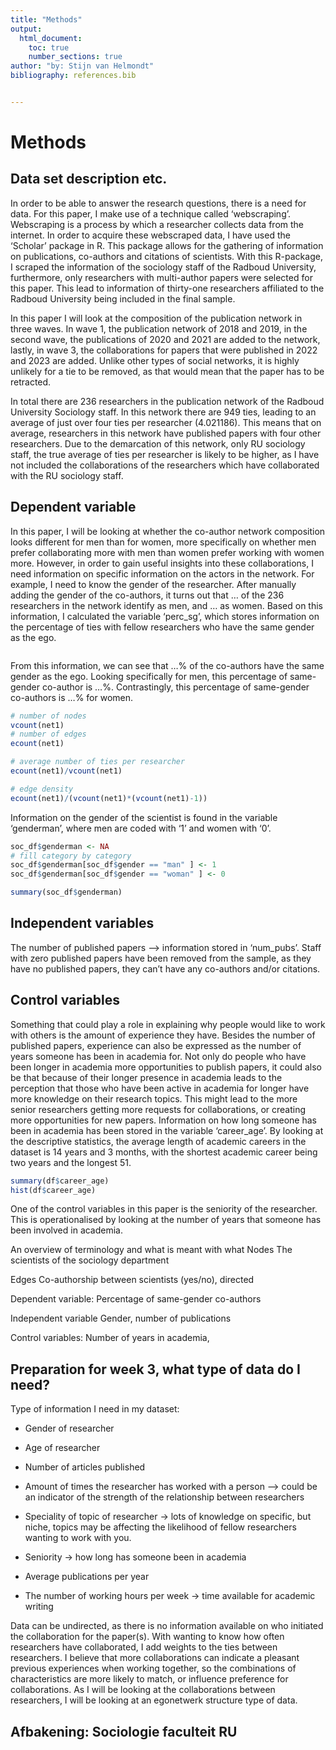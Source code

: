 ```yaml
---
title: "Methods"
output:
  html_document:
    toc: true
    number_sections: true
author: "by: Stijn van Helmondt"
bibliography: references.bib


---
```


# Methods

## Data set description etc.

In order to be able to answer the research questions, there is a need for data. For this paper, I make use of a technique called 'webscraping'. Webscraping is a process by which a researcher collects data from the internet. In order to acquire these webscraped data, I have used the 'Scholar' package in R. This package allows for the gathering of information on publications, co-authors and citations of scientists. With this R-package, I scraped the information of the sociology staff of the Radboud University, furthermore, only researchers with multi-author papers were selected for this paper. This lead to information of thirty-one researchers affiliated to the Radboud University being included in the final sample. 

In this paper I will look at the composition of the publication network in three waves. In wave 1, the publication network of 2018 and 2019, in the second wave, the publications of 2020 and 2021 are added to the network, lastly, in wave 3, the collaborations for papers that were published in 2022 and 2023 are added. Unlike other types of social networks, it is highly unlikely for a tie to be removed, as that would mean that the paper has to be retracted. 

In total there are 236 researchers in the publication network of the Radboud University Sociology staff. In this network there are 949 ties, leading to an average of just over four ties per researcher (4.021186). This means that on average, researchers in this network have published papers with four other researchers. Due to the demarcation of this network, only RU sociology staff, the true average of ties per researcher is likely to be higher, as I have not included the collaborations of the researchers which have collaborated with the RU sociology staff. 



## Dependent variable

In this paper, I will be looking at whether the co-author network composition looks different for men than for women, more specifically on whether men prefer collaborating more with men than women prefer working with women more. However, in order to gain useful insights into these collaborations, I need information on specific information on the actors in the network. For example, I need to know the gender of the researcher. After manually adding the gender of the co-authors, it turns out that ... of the 236 researchers in the network identify as men, and ... as women. Based on this information, I calculated the variable 'perc_sg', which stores information on the percentage of ties with fellow researchers who have the same gender as the ego. 
```r

```

From this information, we can see that ...% of the co-authors have the same gender as the ego. Looking specifically for men, this percentage of same-gender co-author is ...%. Contrastingly, this percentage of same-gender co-authors is ...% for women. 



```r
# number of nodes
vcount(net1)
# number of edges
ecount(net1)

# average number of ties per researcher
ecount(net1)/vcount(net1)

# edge density
ecount(net1)/(vcount(net1)*(vcount(net1)-1))

```
Information on the gender of the scientist is found in the variable 'genderman', where men are coded with '1' and women with '0'.

```r
soc_df$genderman <- NA
# fill category by category
soc_df$genderman[soc_df$gender == "man" ] <- 1
soc_df$genderman[soc_df$gender == "woman" ] <- 0

summary(soc_df$genderman)
```


## Independent variables

The number of published papers --> information stored in 'num_pubs'. Staff with zero published papers have been removed from the sample, as they have no published papers, they can't have any co-authors and/or citations. 

## Control variables

Something that could play a role in explaining why people would like to work with others is the amount of experience they have. Besides the number of published papers, experience can also be expressed as the number of years someone has been in academia for. Not only do people who have been longer in academia more opportunities to publish papers, it could also be that because of their longer presence in academia leads to the perception that those who have been active in academia for longer have more knowledge on their research topics. This might lead to the more senior researchers getting more requests for collaborations, or creating more opportunities for new papers. Information on how long someone has been in academia has been stored in the variable 'career_age'. By looking at the descriptive statistics, the average length of academic careers in the dataset is 14 years and 3 months, with the shortest academic career being two years and the longest 51. 

```r
summary(df$career_age)
hist(df$career_age)
```


One of the control variables in this paper is the seniority of the researcher. This is operationalised by looking at the number of years that someone has been involved in academia. 


An overview of terminology and what is meant with what
Nodes The scientists of the sociology department

Edges Co-authorship between scientists (yes/no), directed

Dependent variable: Percentage of same-gender co-authors

Independent variable Gender, number of publications

Control variables: Number of years in academia,  


## Preparation for week 3, what type of data do I need?

Type of information I need in my dataset:

- Gender of researcher  
- Age of researcher

- Number of articles published
- Amount of times the researcher has worked with a person --> could be an indicator of the strength of the relationship between researchers
- Speciality of topic of researcher -> lots of knowledge on specific, but niche, topics may be affecting the likelihood of fellow researchers wanting to work with you.
- Seniority -> how long has someone been in academia
- Average publications per year
- The number of working hours per week -> time available for academic writing



Data can be undirected, as there is no information available on who initiated the collaboration for the paper(s). With wanting to know how often researchers have collaborated, I add weights to the ties between researchers. I believe that more collaborations can indicate a pleasant previous experiences when working together, so the combinations of characteristics are more likely to match, or influence preference for collaborations. 
As I will be looking at the collaborations between researchers, I will be looking at an egonetwerk structure type of data.

Afbakening: Sociologie faculteit RU
---